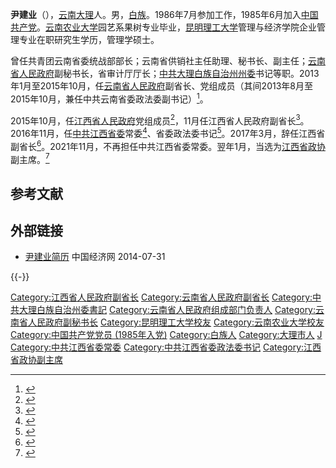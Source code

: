 '''尹建业'''（{{bd|1963年|12月||catIdx=Y尹}}），[[云南|云南]][[大理市|大理]]人。男，[[白族|白族]]。1986年7月参加工作，1985年6月加入[[中国共产党|中国共产党]]。[[云南农业大学|云南农业大学]]园艺系果树专业毕业，[[昆明理工大学|昆明理工大学]]管理与经济学院企业管理专业在职研究生学历，管理学硕士。

曾任共青团云南省委统战部部长；云南省供销社主任助理、秘书长、副主任；[[云南省人民政府|云南省人民政府]]副秘书长，省审计厅厅长；[[中国共产党大理白族自治州委员会|中共大理白族自治州州委]]书记等职。2013年1月至2015年10月，任[[云南省人民政府|云南省人民政府]]副省长、党组成员（其间2013年8月至2015年10月，兼任中共云南省委政法委副书记）<ref>{{cite web|accessdate=2013-05-01|url=http://yn.yunnan.cn/html/2013-01/28/content_2596584_2.htm|title=云南省十二届人大一次会议公告|publisher=云南网|deadurl=yes|archiveurl=https://web.archive.org/web/20130522083044/http://yn.yunnan.cn/html/2013-01/28/content_2596584_2.htm|archivedate=2013年5月22日|df=}}</ref>。

2015年10月，任[[江西省人民政府|江西省人民政府]]党组成员<ref>{{cite web|url=http://china.caixin.com/2015-10-22/100865676.html|title=云南原副省长尹建业候任江西副省长|publisher=财新网|accessdate=2015-10-22|archive-date=2015-10-25|archive-url=https://web.archive.org/web/20151025005434/http://china.caixin.com/2015-10-22/100865676.html|dead-url=no}}</ref>，11月任江西省人民政府副省长<ref>{{cite web|url=http://www.chinanews.com/gn/2015/11-20/7634309.shtml|title=尹建业、殷美根任江西省副省长 省政府班子职数补齐|publisher=中国新闻网|accessdate=2015-11-20|archive-date=2015-11-21|archive-url=https://web.archive.org/web/20151121181743/http://www.chinanews.com/gn/2015/11-20/7634309.shtml|dead-url=no}}</ref>。2016年11月，任[[中共江西省委|中共江西省委]]常委<ref>{{cite web|accessdate=2016-11-16|url=http://www.thepaper.cn/newsDetail_forward_1562455|title=新一届江西省委常委选举产生，70后干部刘捷入选|publisher=澎湃新闻|archive-date=2016-11-17|archive-url=https://web.archive.org/web/20161117211053/http://www.thepaper.cn/newsDetail_forward_1562455|dead-url=no}}</ref>、省委政法委书记<ref>{{cite web|accessdate=2016-12-10|url=http://www.thepaper.cn/newsDetail_forward_1577447|title=江西省委常委尹建业兼任省委政法委书记职务|publisher=澎湃新闻|archive-date=2016-12-20|archive-url=https://web.archive.org/web/20161220094610/http://www.thepaper.cn/newsDetail_forward_1577447|dead-url=no}}</ref>。2017年3月，辞任江西省副省长<ref>{{cite web|title=吴晓军出任江西省副省长，尹建业、殷美根辞任江西省副省长|url=http://www.thepaper.cn/newsDetail_forward_1644276|publisher=澎湃新闻|accessdate=2017-03-21|archive-date=2017-03-22|archive-url=https://web.archive.org/web/20170322021049/http://www.thepaper.cn/newsDetail_forward_1644276|dead-url=no}}</ref>。2021年11月，不再担任中共江西省委常委。翌年1月，当选为[[江西省政协|江西省政协]]副主席。<ref>{{cite web |author1=[[江西日报|江西日报]] |title=尹建业、陈兴超、胡强当选江西省政协副主席 |url=http://district.ce.cn/newarea/sddy/202201/20/t20220120_37274018.shtml |website=中国经济网地方党政领导资料库 |accessdate=2022-01-20 |archive-date=2022-05-23 |archive-url=https://web.archive.org/web/20220523070058/http://district.ce.cn/newarea/sddy/202201/20/t20220120_37274018.shtml }}</ref>

==参考文献==
{{Reflist|3}}

==外部链接==
*[http://district.ce.cn/newarea/sddy/201303/06/t20130306_24174318_1.shtml 尹建业简历] {{Wayback|url=http://district.ce.cn/newarea/sddy/201303/06/t20130306_24174318_1.shtml |date=20140514050750 }} 中国经济网 2014-07-31

{{-}}
{{start box}}
{{s-ppo|cpc}}
{{s-before|[[周萌|周萌]]}}
{{s-title|[[中国共产党江西省委员会|中国共产党江西省委员会]]政法委员会书记|2016年11月－2021年12月}}
{{s-after|[[张鸿星|张鸿星]]}}
{{s-before|[[刘明_(云南)|刘明]]}}
{{s-title|[[中国共产党大理白族自治州委员会|中国共产党大理白族自治州委员会]]书记|2011年12月－2013年3月}}
{{s-after|[[梁志敏_(云南)|梁志敏]]}}
{{s-gov|prc}}
{{s-before|[[马坚_(云南)|马坚]]}}
{{s-title|[[云南省审计厅|云南省审计厅]]厅长|2007年5月－2011年12月}}
{{s-after|[[刘明_(云南)|刘明]]}}
{{end box}}

{{江西省领导人}}
{{DEFAULTSORT:Y}}
[[Category:江西省人民政府副省长|Category:江西省人民政府副省长]]
[[Category:云南省人民政府副省长|Category:云南省人民政府副省长]]
[[Category:中共大理白族自治州委書記|Category:中共大理白族自治州委書記]]
[[Category:云南省人民政府组成部门负责人|Category:云南省人民政府组成部门负责人]]
[[Category:云南省人民政府副秘书长|Category:云南省人民政府副秘书长]]
[[Category:昆明理工大学校友|Category:昆明理工大学校友]]
[[Category:云南农业大学校友|Category:云南农业大学校友]]
[[Category:中国共产党党员_(1985年入党)|Category:中国共产党党员 (1985年入党)]]
[[Category:白族人|Category:白族人]]
[[Category:大理市人|Category:大理市人]]
[[Category:尹姓|J]]
[[Category:中共江西省委常委|Category:中共江西省委常委]]
[[Category:中共江西省委政法委书记|Category:中共江西省委政法委书记]]
[[Category:江西省政协副主席|Category:江西省政协副主席]]
